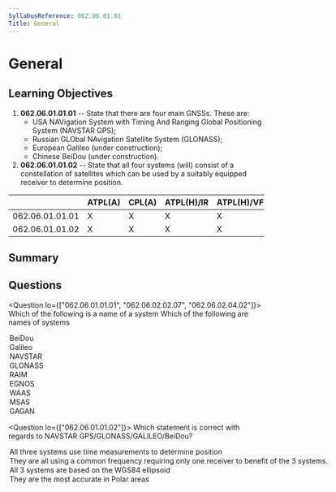 ```yaml
---
SyllabusReference: 062.06.01.01
Title: General
---
```


# General

## Learning Objectives

1. **062.06.01.01.01** -- State that there are four main GNSSs. These are:
   - USA NAVigation System with Timing And Ranging Global Positioning System
     (NAVSTAR GPS);
   - Russian GLObal NAvigation Satellite System (GLONASS);
   - European Galileo (under construction);
   - Chinese BeiDou (under construction).
2. **062.06.01.01.02** -- State that all four systems (will) consist of a
   constellation of satellites which can be used by a suitably equipped receiver
   to determine position.

|                 | ATPL(A) | CPL(A) | ATPL(H)/IR | ATPL(H)/VFR | CPL(H) | IR  | CBIR(A) |
| --------------- | ------- | ------ | ---------- | ----------- | ------ | --- | ------- |
| 062.06.01.01.01 | X       | X      | X          | X           | X      | X   | X       |
| 062.06.01.01.02 | X       | X      | X          | X           | X      | X   | X       |

## Summary

## Questions

<Question lo={["062.06.01.01.01", "062.06.02.02.07", "062.06.02.04.02"]}>
  <Text variant="oneCorrect">
    Which of the following is a name of a <Subject /> system
  </Text>
  <Text variant="multipleCorrect" select={5}>
    Which of the following are names of <Subject /> systems
  </Text>
  <Option subject={[["GNSS"]]} why="Chinese GNSS System (under construction)">
    BeiDou
  </Option>
  <Option subject={[["GNSS"]]} why="European GNSS System (under construction)">
    Galileo
  </Option>
  <Option subject={[["GNSS"]]} why="American GNSS System (GPS)">
    NAVSTAR
  </Option>
  <Option subject={[["GNSS"]]} why="Russian GNSS System">
    GLONASS
  </Option>
  <Option
    subject={[["ABAS using only GNSS"]]}
    why="RAIM stands for Receiver Autonomous Integrity Monitoring"
  >
    RAIM
  </Option>
  <Option
    subject={[["SBAS"]]}
    why="European Satellite-based augmentation systems (SBASs)"
  >
    EGNOS
  </Option>
  <Option
    subject={[["SBAS"]]}
    why="American Satellite-based augmentation systems (SBASs)"
  >
    WAAS
  </Option>
  <Option
    subject={[["SBAS"]]}
    why="Japanse Satellite-based augmentation systems (SBASs)"
  >
    MSAS
  </Option>
  <Option
    subject={[["SBAS"]]}
    why="Indian Satellite-based augmentation systems (SBASs)"
  >
    GAGAN
  </Option>
</Question>

<Question lo={["062.06.01.01.02"]}>
  <Text variant="oneCorrect">
    Which statement is correct with regards to NAVSTAR
    GPS/GLONASS/GALILEO/BeiDou?
  </Text>
  <Option alwaysCorrect why="This is the basic principle of all GNSS systems">
    All three systems use time measurements to determine position
  </Option>
  <Option why="All systems use a different frequency and require separate receivers.">
    They are all using a common frequency requiring only one receiver to benefit
    of the 3 systems.
  </Option>
  <Option why="Only GPS and GALILEO use this model. Fun fact! The WGS84 model was designed to produce the least ammount of errors for the continental USA. As such it's often inadequate in distant places like Russia and China.">
    All 3 systems are based on the WGS84 ellipsoid
  </Option>
  <Option why="All these systems are designed to provide better coverage and accuracy for users in the sub-polar zones.">
    They are the most accurate in Polar areas
  </Option>
</Question>
